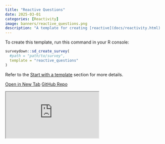```yaml
---
title: "Reactive Questions"
date: 2025-03-01
categories: [Reactivity]
image: banners/reactive_questions.png
description: "A template for creating [reactive](docs/reactivity.html) survey questions."
---
```


To create this template, run this command in your R console:

```r
surveydown::sd_create_survey(
  #path = "path/to/survey",
  template = "reactive_questions"
)
```

Refer to the [Start with a template](/docs/getting-started.html#start-with-a-template) section for more details.

::: {.d-flex .justify-content-center .flex-wrap .text-center}
[<i class="fas fa-external-link-alt"></i> Open in New Tab](https://surveydown2.shinyapps.io/reactive_questions/){.template-button .m-1 style="width: 200px;"}
[<i class="fab fa-github"></i> GitHub Repo](https://github.com/surveydown-dev/templates){.template-button .m-1 style="width: 200px;"}
:::

<div class="template-iframe-container">
<iframe src="https://surveydown2.shinyapps.io/reactive_questions/" class="template-iframe"></iframe>
</div>
